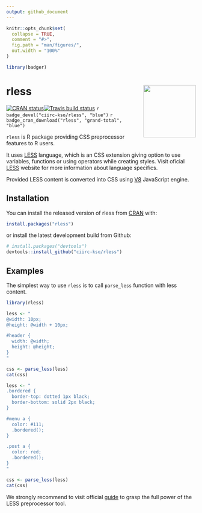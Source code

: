 ```yaml
---
output: github_document
---
```


<!-- README.md is generated from README.Rmd. Please edit that file -->

```r
knitr::opts_chunk$set(
  collapse = TRUE,
  comment = "#>",
  fig.path = "man/figures/",
  out.width = "100%"
)

library(badger)
```

# rless <a href='https://github.com/ciirc-kso/rless'><img src='man/figures/logo.png' align="right" height="139" /></a>

[![CRAN status](https://www.r-pkg.org/badges/version/rless)](https://cran.r-project.org/package=rless)[![Travis build status](https://travis-ci.org/ciirc-kso/rless.svg?branch=master)](https://travis-ci.org/ciirc-kso/rless)
`r badge_devel("ciirc-kso/rless", "blue")`
`r badge_cran_download("rless", "grand-total", "blue")`

`rless` is R package providing CSS preprocessor features to R users. 

It uses [LESS][less-link] language, which is an CSS extension giving option to use variables, functions or using operators while creating styles. Visit oficial [LESS][less-link] website for more information about language specifics.

Provided LESS content is converted into CSS using [V8][V8-link] JavaScript engine.

## Installation

You can install the released version of rless from [CRAN](https://CRAN.R-project.org) with:

``` r
install.packages("rless")
```
or install the latest development build from Github:
``` r
# install.packages("devtools")
devtools::install_github("ciirc-kso/rless")
```

## Examples

The simplest way to use `rless` is to call `parse_less` function with less content.

``` r
library(rless)

less <- "
@width: 10px;
@height: @width + 10px;

#header {
  width: @width;
  height: @height;
}
"

css <- parse_less(less)
cat(css)

```

``` r
less <- "
.bordered {
  border-top: dotted 1px black;
  border-bottom: solid 2px black;
}

#menu a {
  color: #111;
  .bordered();
}

.post a {
  color: red;
  .bordered();
}
"

css <- parse_less(less)
cat(css)

```

We strongly recommend to visit official [guide][less-features] to grasp the full power of the LESS preprocessor tool. 

[less-link]: http://lesscss.org/
[less-features]: http://lesscss.org/features/
[V8-link]: https://github.com/jeroen/V8
